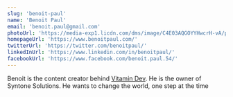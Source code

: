 ```yaml
---
slug: 'benoit-paul'
name: 'Benoit Paul'
email: 'benoit.paul@gmail.com'
photoUrl: 'https://media-exp1.licdn.com/dms/image/C4E03AQGOYYHwcrH-vA/profile-displayphoto-shrink_200_200/0/1573075859405?e=1635379200&v=beta&t=YsjMw_eLmQDWMyYPZWJt7y4qZCH_YKuqdbKQd7jE9Nw'
homepageUrl: 'https://www.benoitpaul.com/'
twitterUrl: 'https://twitter.com/benoitpaul/'
linkedInUrl: 'https://www.linkedin.com/in/benoitpaul/'
facebookUrl: 'https://www.facebook.com/benoit.paul.54/'
---
```


Benoit is the content creator behind [Vitamin Dev](https://vitamindev.com/). He is the owner of Syntone Solutions.
He wants to change the world, one step at the time

